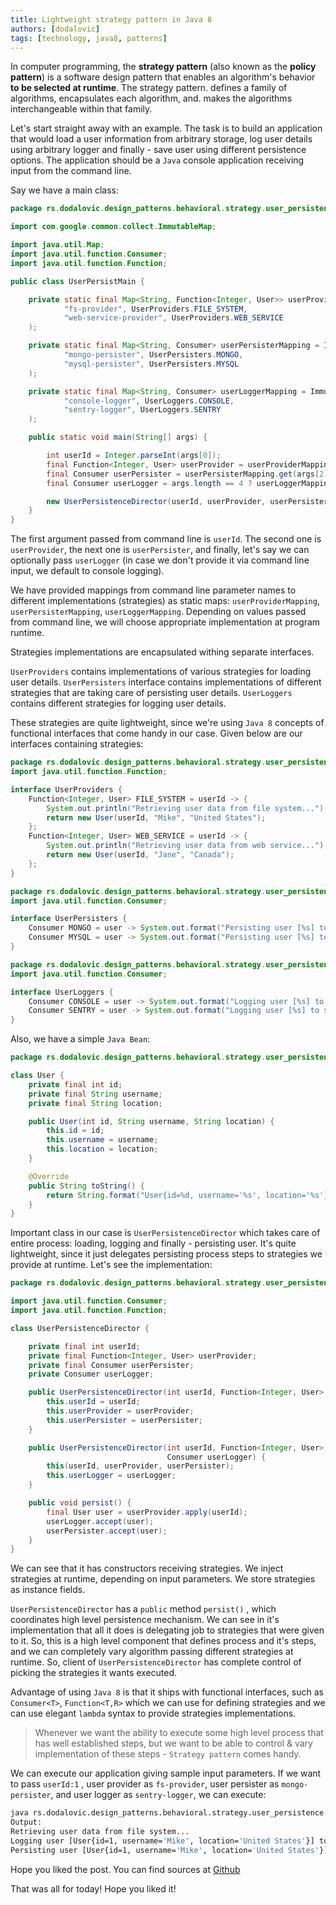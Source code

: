 ```yaml
---
title: Lightweight strategy pattern in Java 8
authors: [dodalovic]
tags: [technology, java8, patterns]
---
```


In computer programming, the **strategy pattern** (also known as the **policy pattern**) is a software design pattern that enables an
algorithm's behavior **to be selected at runtime**. The strategy pattern. defines a family of algorithms, encapsulates each algorithm,
and. makes the algorithms interchangeable within that family.

<!--truncate-->

Let's start straight away with an example. The task is to build an application that would load a user information from arbitrary storage,
log user details using arbitrary logger and finally - save user using different persistence options. The application should be a `Java` console
application receiving input from the command line.

Say we have a main class:

```java
package rs.dodalovic.design_patterns.behavioral.strategy.user_persistence;

import com.google.common.collect.ImmutableMap;

import java.util.Map;
import java.util.function.Consumer;
import java.util.function.Function;

public class UserPersistMain {

    private static final Map<String, Function<Integer, User>> userProviderMapping = ImmutableMap.of(
            "fs-provider", UserProviders.FILE_SYSTEM,
            "web-service-provider", UserProviders.WEB_SERVICE
    );

    private static final Map<String, Consumer> userPersisterMapping = ImmutableMap.of(
            "mongo-persister", UserPersisters.MONGO,
            "mysql-persister", UserPersisters.MYSQL
    );

    private static final Map<String, Consumer> userLoggerMapping = ImmutableMap.of(
            "console-logger", UserLoggers.CONSOLE,
            "sentry-logger", UserLoggers.SENTRY
    );

    public static void main(String[] args) {

        int userId = Integer.parseInt(args[0]);
        final Function<Integer, User> userProvider = userProviderMapping.get(args[1]);
        final Consumer userPersister = userPersisterMapping.get(args[2]);
        final Consumer userLogger = args.length == 4 ? userLoggerMapping.get(args[3]) : UserLoggers.CONSOLE;

        new UserPersistenceDirector(userId, userProvider, userPersister, userLogger).persist();
    }
}
```

The first argument passed from command line is `userId`. The second one is `userProvider`, the next one is `userPersister`, and
finally, let's say we can optionally pass `userLogger` (in case we don't provide it via command line input, we default to console
logging).

We have provided mappings from command line parameter names to different implementations (strategies) as static maps:
`userProviderMapping`, `userPersisterMapping`, `userLoggerMapping`. Depending on values passed from command line, we will choose
appropriate implementation at program runtime.

Strategies implementations are encapsulated withing separate interfaces.

`UserProviders` contains implementations of various strategies
for loading user details. `UserPersisters` interface contains implementations of different strategies that are taking care of
persisting user details. `UserLoggers` contains different strategies for logging user details.

These strategies are quite lightweight, since we're using `Java 8` concepts of functional interfaces that come handy in our case.
Given below are our interfaces containing strategies:

```java
package rs.dodalovic.design_patterns.behavioral.strategy.user_persistence;
import java.util.function.Function;

interface UserProviders {
    Function<Integer, User> FILE_SYSTEM = userId -> {
        System.out.println("Retrieving user data from file system...");
        return new User(userId, "Mike", "United States");
    };
    Function<Integer, User> WEB_SERVICE = userId -> {
        System.out.println("Retrieving user data from web service...");
        return new User(userId, "Jane", "Canada");
    };
}
```

```java
package rs.dodalovic.design_patterns.behavioral.strategy.user_persistence;
import java.util.function.Consumer;

interface UserPersisters {
    Consumer MONGO = user -> System.out.format("Persisting user [%s] to Mongo DB...%n", user.toString());
    Consumer MYSQL = user -> System.out.format("Persisting user [%s] to MySQL DB...%n", user.toString());
}
```

```java
package rs.dodalovic.design_patterns.behavioral.strategy.user_persistence;
import java.util.function.Consumer;

interface UserLoggers {
    Consumer CONSOLE = user -> System.out.format("Logging user [%s] to console...%n", user.toString());
    Consumer SENTRY = user -> System.out.format("Logging user [%s] to sentry...%n", user.toString());
}
```

Also, we have a simple `Java Bean`:

```java
package rs.dodalovic.design_patterns.behavioral.strategy.user_persistence;

class User {
    private final int id;
    private final String username;
    private final String location;

    public User(int id, String username, String location) {
        this.id = id;
        this.username = username;
        this.location = location;
    }

    @Override
    public String toString() {
        return String.format("User{id=%d, username='%s', location='%s'}", id, username, location);
    }
}
```

Important class in our case is `UserPersistenceDirector` which takes care of entire process: loading, logging and finally - persisting
user. It's quite lightweight, since it just delegates persisting process steps to strategies we provide at runtime. Let's see the
implementation:

```java
package rs.dodalovic.design_patterns.behavioral.strategy.user_persistence;

import java.util.function.Consumer;
import java.util.function.Function;

class UserPersistenceDirector {

    private final int userId;
    private final Function<Integer, User> userProvider;
    private final Consumer userPersister;
    private Consumer userLogger;

    public UserPersistenceDirector(int userId, Function<Integer, User> userProvider, Consumer userPersister) {
        this.userId = userId;
        this.userProvider = userProvider;
        this.userPersister = userPersister;
    }

    public UserPersistenceDirector(int userId, Function<Integer, User> userProvider, Consumer userPersister,
                                   Consumer userLogger) {
        this(userId, userProvider, userPersister);
        this.userLogger = userLogger;
    }

    public void persist() {
        final User user = userProvider.apply(userId);
        userLogger.accept(user);
        userPersister.accept(user);
    }
}
```

We can see that it has constructors receiving strategies. We inject strategies at runtime, depending on input parameters. We store
strategies as instance fields.

`UserPersistenceDirector` has a `public` method `persist()` , which coordinates high level persistence mechanism. We can see in it's
implementation that all it does is delegating job to strategies that were given to it. So, this is a high level component that defines
process and it's steps, and we can completely vary algorithm passing different strategies at runtime. So, client of `UserPersistenceDirector`
has complete control of picking the strategies it wants executed.

Advantage of using `Java 8` is that it ships with functional interfaces, such as `Consumer<T>`, `Function<T,R>` which we can use for
defining strategies and we can use elegant `lambda` syntax to provide strategies implementations.

> Whenever we want the ability to execute some high level process that has well established steps, but we want to be able
> to control & vary implementation of these steps - `Strategy pattern` comes handy.

We can execute our application giving sample input parameters. If we want to pass `userId:1` , user provider as `fs-provider`,
user persister as `mongo-persister`, and user logger as  `sentry-logger`, we can execute:

```bash
java rs.dodalovic.design_patterns.behavioral.strategy.user_persistence.UserPersistMain 1 fs-provider mongo-persister sentry-logger
Output:
Retrieving user data from file system...
Logging user [User{id=1, username='Mike', location='United States'}] to sentry...
Persisting user [User{id=1, username='Mike', location='United States'}] to Mongo DB...
```

Hope you liked the post. You can find sources at [Github](https://gist.github.com/dodalovic/99aff2a2e6407f196204)

That was all for today! Hope you liked it!
